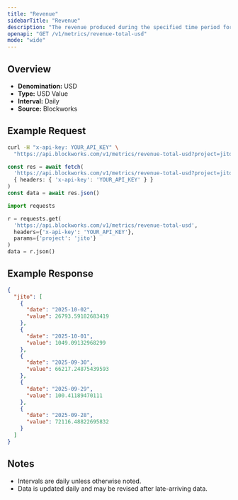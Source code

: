 ```yaml
---
title: "Revenue"
sidebarTitle: "Revenue"
description: "The revenue produced during the specified time period for given project."
openapi: "GET /v1/metrics/revenue-total-usd"
mode: "wide"
---
```


## Overview

- **Denomination:** USD
- **Type:** USD Value
- **Interval:** Daily
- **Source:** Blockworks

## Example Request

<CodeGroup>

```bash cURL
curl -H "x-api-key: YOUR_API_KEY" \
  "https://api.blockworks.com/v1/metrics/revenue-total-usd?project=jito"
```

```typescript TypeScript
const res = await fetch(
  'https://api.blockworks.com/v1/metrics/revenue-total-usd?project=jito',
  { headers: { 'x-api-key': 'YOUR_API_KEY' } }
)
const data = await res.json()
```

```python Python
import requests

r = requests.get(
  'https://api.blockworks.com/v1/metrics/revenue-total-usd',
  headers={'x-api-key': 'YOUR_API_KEY'},
  params={'project': 'jito'}
)
data = r.json()
```

</CodeGroup>

## Example Response

```json
{
  "jito": [
    {
      "date": "2025-10-02",
      "value": 26793.59182683419
    },
    {
      "date": "2025-10-01",
      "value": 1049.09132968299
    },
    {
      "date": "2025-09-30",
      "value": 66217.24875439593
    },
    {
      "date": "2025-09-29",
      "value": 100.41189470111
    },
    {
      "date": "2025-09-28",
      "value": 72116.48822695832
    }
  ]
}
```

## Notes
- Intervals are daily unless otherwise noted.
- Data is updated daily and may be revised after late-arriving data.